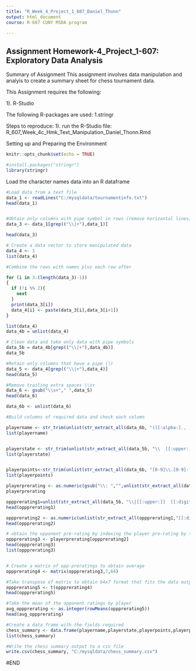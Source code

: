 ```yaml
---
title: "R_Week_4_Project_1_607_Daniel_Thonn"
output: html_document
course: R-607 CUNY MSDA program

---
```


## Assignment Homework-4_Project_1-607: Exploratory Data Analysis

Summary of Assignment
This assignment involves data manipulation and analyis to create a summary sheet for chess tournament data.

This Assignment requires the following:

1). R-Studio

The following R-packages are used:
1.stringr

Steps to reproduce:
1). run the R-Studio file: R_607_Week_4c_Hmk_Text_Manipulation_Daniel_Thonn.Rmd



Setting up and Preparing the Environment

```r
knitr::opts_chunk$set(echo = TRUE)
```

```r

#install.packages("stringr")
library(stringr)
```


Load the character names data into an R dataframe


```r
#Load data from a text file
data_1 <- readLines("C:/mysqldata/tournamentinfo.txt") 
head(data_1)


#Obtain only columns with pipe symbol in rows (remove horizontal lines)
data_3 <- data_1[grep(("\\|+"),data_1)]

head(data_3)

# Create a data vector to store manipulated data
data_4 <- 1
list(data_4)

#Combine the rows with names plus each row after

for (i in 3:(length(data_3)-1))
{
  if (!i %% 2){
    next
  }
  print(data_3[i])
  data_4[i] <- paste(data_3[i],data_3[i+1])
}

list(data_4)
data_4b = unlist(data_4)

# Clean data and take only data with pipe symbols
data_5b = data_4b[grep(("\\|+"),data_4b)]
data_5b

#Retain only columns that have a pipe (|)
data_5 <- data_4[grep(("\\|+"),data_4)]
head(data_5)

#Remove trailing extra spaces \\s+
data_6 <- gsub("\\s+"," ",data_5) 
head(data_6)

data_6b <- unlist(data_6)

#Build columns of required data and check each column

playername <- str_trim(unlist(str_extract_all(data_6b, "([[:alpha:]., ]-?){7,}")))
list(playername)


playerstate <- str_trim(unlist(str_extract_all(data_5b, "\\  [[:upper:]]{2}")))
list(playerstate)


playerpoints<-str_trim(unlist(str_extract_all(data_6b, "[0-9]\\.[0-9]-?")))
list(playerpoints)

playerprerating <- as.numeric(gsub("\\: ","",unlist(str_extract_all(data_5b, "\\: [[:digit:] ]{4}"))))
playerprerating 

oppprerating1=unlist(str_extract_all(data_5b, "\\|[[:upper:]]  [[:digit:] ]{1,}"))
head(oppprerating1)

oppprerating2 <- as.numeric(unlist(str_extract_all(oppprerating1,"[[:digit:]]{1,2}")))
head(oppprerating2)

# obtain the opponent pre-rating by indexing the player pre-rating by the opponents played
oppprerating3 <- playerprerating[oppprerating2]
head(oppprerating3)
list(oppprerating3)


# Create a matrix of opp-preratings to obtain average
oppprerating4 <- matrix(oppprerating3,7,64)

#Take transpose of matrix to obtain 64x7 format that fits the data output needed
oppprerating5 <- t(oppprerating4)
head(oppprerating5)

#Take the mean of the opponent ratings by player
avg_oppprerating <- as.integer(rowMeans(oppprerating5))
head(avg_oppprerating)

#Create a data frame with the fields required
chess_summary <- data.frame(playername,playerstate,playerpoints,playerprerating,avg_oppprerating)
list(chess_summary)

#Write the chess summary output to a csv file
write.csv(chess_summary, "C:/mysqldata/chess_summary.csv")


```



#END
